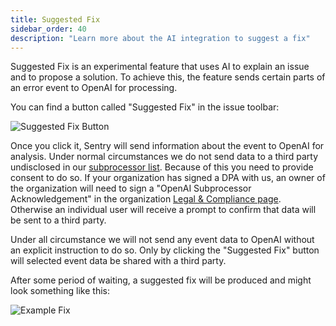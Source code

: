 ```yaml
---
title: Suggested Fix
sidebar_order: 40
description: "Learn more about the AI integration to suggest a fix"
---
```


<Include name="early-adopter-note.mdx" />

Suggested Fix is an experimental feature that uses AI to explain an issue
and to propose a solution.  To achieve this, the feature sends certain parts
of an error event to OpenAI for processing.

You can find a button called "Suggested Fix" in the issue toolbar:

![Suggested Fix Button](button.png)

Once you click it, Sentry will send information about the event to OpenAI for
analysis.  Under normal circumstances we do not send data to a third party
undisclosed in our [subprocessor list](https://sentry.io/legal/subprocessors/).
Because of this you need to provide consent to do so.  If your organization has
signed a DPA with us, an owner of the organization will need to sign a
"OpenAI Subprocessor Acknowledgement" in the organization [Legal & Compliance
page](https://sentry-sdks.sentry.io/settings/legal/).  Otherwise an individual
user will receive a prompt to confirm that data will be sent to a third party.

Under all circumstance we will not send any event data to OpenAI without an
explicit instruction to do so.  Only by clicking the "Suggested Fix" button
will selected event data be shared with a third party.

After some period of waiting, a suggested fix will be produced and might look
something like this:

![Example Fix](fix.png)
